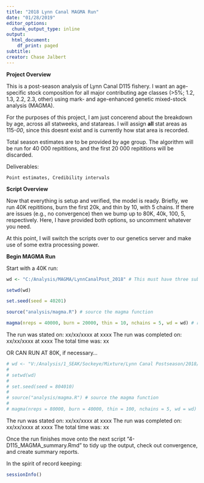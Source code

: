 ```yaml
---
title: "2018 Lynn Canal MAGMA Run"
date: "01/28/2019"
editor_options:
  chunk_output_type: inline
output:
  html_document:
    df_print: paged
subtitle: 
creator: Chase Jalbert
---
```


<b> Project Overview </b> 

This is a post-season analysis of Lynn Canal D115 fishery. I want an age-specific stock composition for all major contributing age classes (>5%; 1.2, 1.3, 2.2, 2.3, other) using mark- and age-enhanced genetic mixed-stock analysis (MAGMA).    

For the purposes of this project, I am just concerend about the breakdown by age, across all statweeks, and statareas. I will assign <b>all</b> stat areas as 115-<i>00</i>, since this doesnt exist and is currently how stat area is recorded.    
 
Total season estimates are to be provided by age group. The algorithm will be run for 40 000 repititions, and the first 20 000 repititions will be discarded.    

Deliverables: 
    
    Point estimates, Credibility intervals
    
<b> Script Overview </b>

Now that everything is setup and verified, the model is ready. Briefly, we run 40K repititions, burn the first 20k, and thin by 10, with 5 chains. If there are issues (e.g., no convergence) then we bump up to 80K, 40k, 100, 5, respectively. Here, I have provided both options, so uncomment whatever you need.   

At this point, I will switch the scripts over to our genetics server and make use of some extra processing power.    

<b> Begin MAGMA Run </b>

Start with a 40K run: 

```r
wd <- "C:/Analysis/MAGMA/LynnCanalPost_2018" # This must have three subdirectories, 1) analysis, 2) data, 3) output which contain the input files obtained by running MAGMA scripts 1 - 2. MAGMA will output to the 'output' directory

setwd(wd)

set.seed(seed = 40201)

source("analysis/magma.R") # source the magma function

magma(nreps = 40000, burn = 20000, thin = 10, nchains = 5, wd = wd) # run MAGMA
```

The run was stated on: xx/xx/xxxx at xxxx
The run was completed on: xx/xx/xxxx at xxxx
The total time was: xx

OR CAN RUN AT 80K, if necessary... 

```r
# wd <- "V:/Analysis/1_SEAK/Sockeye/Mixture/Lynn Canal Postseason/2018/MAGMA/" # This must have three subdirectories, 1) analysis, 2) data, 3) output and they must contain the files obtained by running the setup above (Parts 1 - 3)
# 
# setwd(wd)
# 
# set.seed(seed = 804010)
#
# source("analysis/magma.R") # source the magma function
# 
# magma(nreps = 80000, burn = 40000, thin = 100, nchains = 5, wd = wd) # run MAGMA
```

The run was stated on: xx/xx/xxxx at xxxx
The run was completed on: xx/xx/xxxx at xxxx
The total time was: xx

Once the run finishes move onto the next script "4-D115_MAGMA_summary.Rmd" to tidy up the output, check out convergence, and create summary reports.    

In the spirit of record keeping:
```r
sessionInfo()
```

